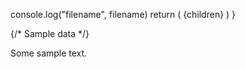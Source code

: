 
  console.log("filename", filename)
  return (
    <BaseTemplate
      filename={filename}
      path={path}
      files={files}
      meta={meta}
      includeSidebar={true}
      includeFooterNav={true}
    >
      {children}
    </BaseTemplate>
  )
}


{/* Sample data */}

Some sample text.
